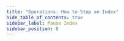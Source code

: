 ```yaml
---
title: "Operations: How to Stop an Index"
hide_table_of_contents: true
sidebar_label: Pause Index
sidebar_position: 8
---
```





<LanguageSwitcher supportedLanguages={supportedLanguages} />

<LanguageContent language="csharp">
   <StopIndexCsharp />
</LanguageContent>

<LanguageContent language="java">
   <StopIndexJava />
</LanguageContent>


<!---
### Indexes
- [What are Indexes](../../../../indexes/what-are-indexes)
- [Creating and Deploying Indexes](../../../../indexes/creating-and-deploying)

### Server
- [Index Administration](../../../../server/administration/index-administration)

### Operations
- [How to Enable Index](../../../../client-api/operations/maintenance/indexes/enable-index)
- [How to Stop Index Until Restart](../../../../client-api/operations/maintenance/indexes/stop-index)
- [How to Resume Index](../../../../client-api/operations/maintenance/indexes/start-index)


-->